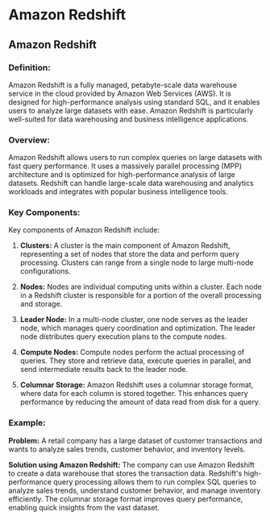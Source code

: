 # Amazon Redshift

## Amazon Redshift

### Definition:

Amazon Redshift is a fully managed, petabyte-scale data warehouse service in the cloud provided by Amazon Web Services (AWS). It is designed for high-performance analysis using standard SQL, and it enables users to analyze large datasets with ease. Amazon Redshift is particularly well-suited for data warehousing and business intelligence applications.

### Overview:

Amazon Redshift allows users to run complex queries on large datasets with fast query performance. It uses a massively parallel processing (MPP) architecture and is optimized for high-performance analysis of large datasets. Redshift can handle large-scale data warehousing and analytics workloads and integrates with popular business intelligence tools.

### Key Components:

Key components of Amazon Redshift include:

1. **Clusters:** A cluster is the main component of Amazon Redshift, representing a set of nodes that store the data and perform query processing. Clusters can range from a single node to large multi-node configurations.

2. **Nodes:** Nodes are individual computing units within a cluster. Each node in a Redshift cluster is responsible for a portion of the overall processing and storage.

3. **Leader Node:** In a multi-node cluster, one node serves as the leader node, which manages query coordination and optimization. The leader node distributes query execution plans to the compute nodes.

4. **Compute Nodes:** Compute nodes perform the actual processing of queries. They store and retrieve data, execute queries in parallel, and send intermediate results back to the leader node.

5. **Columnar Storage:** Amazon Redshift uses a columnar storage format, where data for each column is stored together. This enhances query performance by reducing the amount of data read from disk for a query.

### Example:

**Problem:**
A retail company has a large dataset of customer transactions and wants to analyze sales trends, customer behavior, and inventory levels.

**Solution using Amazon Redshift:**
The company can use Amazon Redshift to create a data warehouse that stores the transaction data. Redshift's high-performance query processing allows them to run complex SQL queries to analyze sales trends, understand customer behavior, and manage inventory efficiently. The columnar storage format improves query performance, enabling quick insights from the vast dataset.

